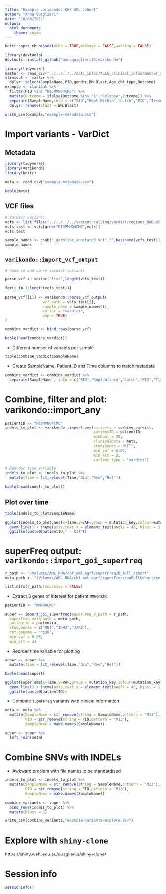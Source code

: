 ```yaml
---
title: "Example varikondo: CBF AML cohort"
author: "Anna Quaglieri"
date: "10/06/2019"
output: 
  html_document:
    theme: cosmo
---
```


```r
knitr::opts_chunk$set(echo = TRUE,message = FALSE,warning = FALSE)
```

```r
library(devtools)
devtools::install_github("annaquaglieri16/varikondo")
```


```r
library(tidyverse)
master <- read_csv("../../../../data_infos/ALLG_clinical_infos/master_spread_bam_variants_links.csv")
clinical <- master %>%
  dplyr::select(SampleName,PID,gender,BM.Blast,Age,cbf_type,Outcome)
example <- clinical %>%
  filter(PID %in% "M13MMN04CMC") %>%
  mutate(Outcome = ifelse(Outcome %in% "1","Relapse",Outcome)) %>%
  separate(SampleName,into = c("SID","Repl.Within","batch","PID","Tissue","Time"),sep="[.]",remove=FALSE) %>%
  dplyr::rename(Blast = BM.Blast)
  
write_csv(example,"example-metadata.csv")
```

# Import variants - VarDict

## Metadata

```r
library(tidyverse)
library(varikondo)
library(knitr)

meta <- read_csv("example-metadata.csv")

kable(meta)
```

## VCF files

```r
# Vardict variants 
vcfs <- list.files("../../../../variant_calling/vardict/regions_deDupl_both_cohorts/annotated_variants",pattern = "annotated.vcf$",full.names = TRUE)
vcfs_test <- vcfs[grep("M13MMN04CMC",vcfs)]
vcfs_test
```


```r
sample_names <- gsub("_germline_annotated.vcf","",basename(vcfs_test))
sample_names
```

## `varikondo::import_vcf_output`

```r
# Read in and parse vardict variants

parse_vcf <- vector("list",length(vcfs_test))

for(i in 1:length(vcfs_test)){
  
parse_vcf[[i]] <- varikondo::parse_vcf_output(
                 vcf_path = vcfs_test[i],
                 sample_name = sample_names[i],
                 caller = "vardict",
                 vep = TRUE)
}

combine_vardict <- bind_rows(parse_vcf)

kable(head(combine_vardict))
```


* Different number of variants per sample

```r
table(combine_vardict$SampleName)
```


* Create SampleName, Patient ID and Time columns to match metadata

```r
combine_vardict <- combine_vardict %>%
  separate(SampleName , into = c("SID","Repl.Within","batch","PID","Tissue","Time"),remove=FALSE,sep="[.]")
```


# Combine, filter and plot: varikondo::import_any

```r
patientID <- "M13MMN04CMC"
indels_to_plot <- varikondo::import_any(variants = combine_vardict,
                                        patientID = patientID,
                                        minQual = 20,
                                        clinicalData = meta,
                                        studyGenes = "KIT", 
                                        min_vaf = 0.05,
                                        min_alt = 2,
                                        variant_type = "vardict")

# Reorder time variable
indels_to_plot <- indels_to_plot %>%
  mutate(Time = fct_relevel(Time,"Dia","Rem","Rel"))

kable(head(indels_to_plot))
```


## Plot over time 

```r
table(indels_to_plot$SampleName)
```


```r
ggplot(indels_to_plot,aes(x=Time,y=VAF,group = mutation_key,colour=mutation_det)) + geom_point() + theme_bw() +
  geom_line() + theme(axis.text.x = element_text(angle = 45, hjust = 1,size=8)) +
  ggtitle(paste0(patientID," - KIT"))
```


# superFreq output: `varikondo::import_goi_superfreq`


```r
r_path <- "/Volumes/AML_RNA/cbf_aml_agrf/superFreq/R_full_cohort"
meta_path <- "/Volumes/AML_RNA/cbf_aml_agrf/superFreq/runFullCohort/metadata_varscan.tsv"
```

```r
list.dirs(r_path,recursive = FALSE)
```

* Extract 3 genes of interest for patient `MMN04CMC`

```r
patientID <- "MMN04CMC"

super <- import_goi_superfreq(superFreq_R_path = r_path,
  superFreq_meta_path = meta_path,
  patientID = patientID,
  studyGenes = c("MN1","IDH2","JAK2"),
  ref_genome = "hg38",
  min_vaf = 0.05,
  min_alt = 3)
```

* Reorder time variable for plotting

```r
super <- super %>%
  mutate(Time = fct_relevel(Time,"Dia","Rem","Rel"))

kable(head(super))
```

```r
ggplot(super,aes(x=Time,y=VAF,group = mutation_key,colour=mutation_key)) + geom_point() + theme_bw() +
  geom_line() + theme(axis.text.x = element_text(angle = 45, hjust = 1,size=8)) +
  ggtitle(paste0(patientID))
```

* Combine `superFreq` variants with clinical information

```r
meta <- meta %>%
  mutate(SampleName = str_remove(string = SampleName,pattern = "M13"),
         PID = str_remove(string = PID,pattern = "M13"),
         SampleName = make.names(SampleName))

super <- super %>%
  left_join(meta)
```


# Combine SNVs with INDELs

* Awkward problem with file names to be standardised

```r
indels_to_plot <- indels_to_plot %>%
  mutate(SampleName = str_remove(string = SampleName,pattern = "M13"),
         PID = str_remove(string = PID,pattern = "M13"),
         SampleName = make.names(SampleName))
```


```r
combine_variants <- super %>%
  bind_rows(indels_to_plot) %>%
  mutate(Blast = 0)

write_csv(combine_variants,"example-variants-explore.csv")
```

# Explore with `shiny-clone`

https://shiny.wehi.edu.au/quaglieri.a/shiny-clone/


# Session info

```r
sessionInfo()
```

